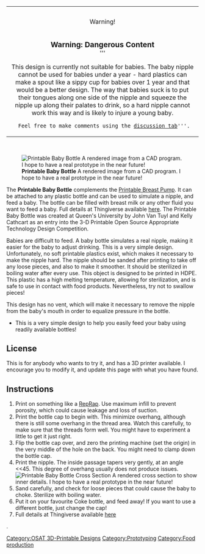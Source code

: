 {| cellspacing="0" align="center" cellpadding="5" style="width: 80%; background-color: Tomato; border: 6px solid red; text-align: left;"
| style="font-size: 8pt; color: black; padding: 4pt; line-height: 1.25em;" |
|-
!<center>Warning!</center>
|-
|<center><big>'''Warning: Dangerous Content'''</big><br />'''

This design is currently not suitable for babies.  The baby nipple cannot be used for babies under a year - hard plastics can make a spout like a sippy cup for babies over 1 year and that would be a better design.  The way that babies suck is to put their tongues along one side of the nipple and squeeze the nipple up along their palates to drink, so a hard nipple cannot work this way and is likely to injure a young baby.

  Feel free to make comments using the [[{{NAMESPACE}} talk:{{PAGENAME}}|discussion tab]]'''.</center>
|}<br>



[[Image:RenderedBabyBottle.jpg|right|thumb|'''Printable Baby Bottle''' A rendered image from a CAD program. I hope to have a real prototype in the near future!]]

The '''Printable Baby Bottle''' complements the [[Printable Breast Pump]]. It can be attached to any plastic bottle and can be used to simulate a nipple, and feed a baby. The bottle can be filled with breast milk or any other fluid you want to feed a baby. Full details at Thingiverse available [http://www.thingiverse.com/thing:7543 here]. The Printable Baby Bottle was created at Queen's University by John Van Tuyl and Kelly Cathcart as an entry into the 3-D Printable Open Source Appropriate Technology Design Competition.

Babies are difficult to feed. A baby bottle simulates a real nipple, making it easier for the baby to adjust drinking. This is a very simple design. Unfortunately, no soft printable plastics exist, which makes it necessary to make the nipple hard. The nipple should be sanded after printing to take off any loose pieces, and also to make it smoother. It should be sterilized in boiling water after every use. This object is designed to be printed in HDPE. This plastic has a high melting temperature, allowing for sterilization, and is safe to use in contact with food products. Nevertheless, try not to swallow pieces!

This design has no vent, which will make it necessary to remove the nipple from the baby's mouth in order to equalize pressure in the bottle.

* This is a very simple design to help you easily feed your baby using readily available bottles!

== License ==
This is for anybody who wants to try it, and has a 3D printer available. I encourage you to modify it, and update this page with what you have found. 

==Instructions==

# Print on something like a [[RepRap]]. Use maximum infill to prevent porosity, which could cause leakage and loss of suction.
#Print the bottle cap to begin with. This minimize overhang, although there is still some overhang in the thread area. Watch this carefully, to make sure that the threads form well. You might have to experiment a little to get it just right.
#Flip the bottle cap over, and zero the printing machine (set the origin) in the very middle of the hole on the back. You might need to clamp down the bottle cap. 
#Print the nipple. The inside passage tapers very gently, at an angle <<45. This degree of overhang usually does not produce issues.[[Image:CrossSectionNipple.jpg|right|thumb|'''Printable Baby Bottle Cross Section''' A rendered cross section to show inner details. I hope to have a real prototype in the near future!]]
#Sand carefully, and check for loose pieces that could cause the baby to choke. Sterilize with boiling water.
#Put it on your favourite Coke bottle, and feed away! If you want to use a different bottle, just change the cap!
#Full details at Thingiverse available [http://www.thingiverse.com/thing:7543 here]

[[Category:OSAT 3D-Printable Designs]].
[[Category:Prototyping]]
[[Category:Food production]]
